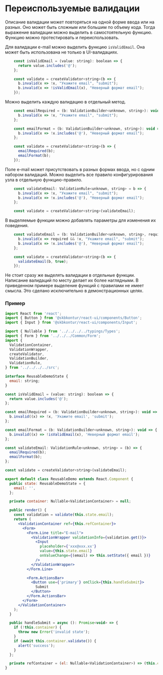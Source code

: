 
<Meta of={DocsStories} />

# Переиспользуемые валидации

Описание валидации может повторяться на одной форме ввода или на разных.
Оно может быть сложным или большим по объему кода.
Тогда выражение валидации можно выделить в самостоятельную функцию.
Функцию можно протестировать и переиспользовать.

Для валидации e-mail можно выделить функцию `isValidEmail`.
Она может быть использована не только в UI-валидациях.

```jsx static
    const isValidEmail = (value: string): boolean => {
      return value.includes('@');
    };

    const validate = createValidator<string>(b => {
      b.invalid(x => !x, "Укажите email", "submit");
      b.invalid(x => !isValidEmail(x), "Неверный формат email");
    });
```

Можно выделить каждую валидацию в отдельный метод.

```jsx static
    const emailRequired = (b: ValidationBuilder<unknown, string>): void => {
      b.invalid(x => !x, "Укажите email", "submit");
    };

    const emailFormat = (b: ValidationBuilder<unknown, string>): void => {
      b.invalid(x => !x.includes('@'), "Неверный формат email");
    };

    const validate = createValidator<string>(b => {
      emailRequired(b);
      emailFormat(b);
    });
```

Поле e-mail может присутствовать в разных формах ввода, но с одним набором валидаций.
Можно выделить все правило конфигурирования узла в отдельную функцию-правило.

```jsx static
    const validateEmail: ValidationRule<unknown, string> = b => {
      b.invalid(x => !x, "Укажите email", "submit");
      b.invalid(x => !x.includes('@'), "Неверный формат email");
    };

    const validate = createValidator<string>(validateEmail);
```

В выделяемые функции можно добавлять параметры для изменения их поведения.

```jsx static
    const validateEmail = (b: ValidationBuilder<unknown, string>, required: boolean): void => {
      b.invalid(x => required && !x, "Укажите email", "submit");
      b.invalid(x => !x.includes('@'), "Неверный формат email");
    };

    const validate = createValidator<string>(b => {
      validateEmail(b, true);
    });
```

Не стоит сразу же выделять валидации в отдельные функции.
Написание валидаций по месту делает их более наглядными.
В приведенном примере выделение функций с правилами не имеет смысла.
Это сделано исключительно в демонстрационных целях.

### Пример

<Story of={DocsStories.Reusable}></Story>

```jsx static
import React from 'react';
import { Button } from '@skbkontur/react-ui/components/Button';
import { Input } from '@skbkontur/react-ui/components/Input';

import { Nullable } from '../../../../typings/Types';
import { Form } from '../../../Common/Form';
import {
  ValidationContainer,
  ValidationWrapper,
  createValidator,
  ValidationBuilder,
  ValidationRule,
} from '../../../../src';

interface ReusableDemoState {
  email: string;
}

const isValidEmail = (value: string): boolean => {
  return value.includes('@');
};

const emailRequired = (b: ValidationBuilder<unknown, string>): void => {
  b.invalid((x) => !x, 'Укажите email', 'submit');
};

const emailFormat = (b: ValidationBuilder<unknown, string>): void => {
  b.invalid((x) => !isValidEmail(x), 'Неверный формат email');
};

const validateEmail: ValidationRule<unknown, string> = (b) => {
  emailRequired(b);
  emailFormat(b);
};

const validate = createValidator<string>(validateEmail);

export default class ReusableDemo extends React.Component {
  public state: ReusableDemoState = {
    email: '',
  };

  private container: Nullable<ValidationContainer> = null;

  public render() {
    const validation = validate(this.state.email);
    return (
      <ValidationContainer ref={this.refContainer}>
        <Form>
          <Form.Line title="E-mail">
            <ValidationWrapper validationInfo={validation.get()}>
              <Input
                placeholder={'xxx@xxx.xx'}
                value={this.state.email}
                onValueChange={(email) => this.setState({ email })}
              />
            </ValidationWrapper>
          </Form.Line>

          <Form.ActionsBar>
            <Button use={'primary'} onClick={this.handleSubmit}>
              Submit
            </Button>
          </Form.ActionsBar>
        </Form>
      </ValidationContainer>
    );
  }

  public handleSubmit = async (): Promise<void> => {
    if (!this.container) {
      throw new Error('invalid state');
    }
    if (await this.container.validate()) {
      alert('success');
    }
  };

  private refContainer = (el: Nullable<ValidationContainer>) => (this.container = el);
}
```
